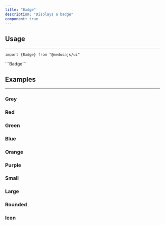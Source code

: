 ```yaml
---
title: "Badge"
description: "Displays a badge"
component: true
---
```


<ComponentExample name="badge-demo" />

## Usage

---

<Snippet>```import {Badge} from "@medusajs/ui"```</Snippet>

<Snippet>
  ```<Badge>Badge</Badge>```
</Snippet>

## Examples

---

### Grey

<ComponentExample name="badge-grey" />

### Red

<ComponentExample name="badge-red" />

### Green

<ComponentExample name="badge-green" />

### Blue

<ComponentExample name="badge-blue" />

### Orange

<ComponentExample name="badge-orange" />

### Purple

<ComponentExample name="badge-purple" />

### Small

<ComponentExample name="badge-small" />

### Large

<ComponentExample name="badge-large" />

### Rounded

<ComponentExample name="badge-rounded" />

### Icon

<ComponentExample name="badge-icon" />